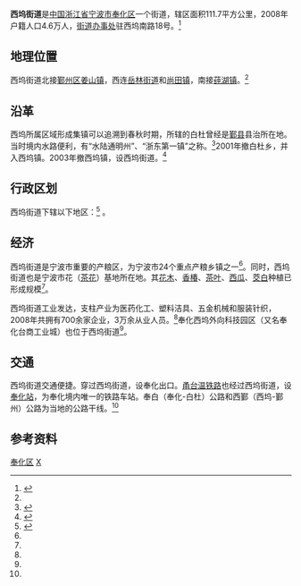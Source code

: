 {{中国乡级行政区|33/02/13/004/000
| 行政区全称 = 西坞街道
| 景观照片文件名 =
| 景观照片描述 =
| 汉语拼音 =
| 通用拼音 =
| 注音符號 =
| 其它标音类型1 =
| 其它标音1 =
| 其它标音类型2 =
| 其它标音2 =
| 其它语言类型1 =
| 其它语言地名1 =
| 其它语言类型2 =
| 其它语言地名2 =
| 上级行政区 = [[浙江省|浙江省]][[宁波市|宁波市]][[奉化区|奉化区]]
| 行政区类别 = [[街道_(行政区划)|街道]]
| 行政区划代码 = 33 02 13 004
| 地理坐标 =
| 总面积 = 111.7[[平方公里|平方公里]]
| 户籍人口 = 4.6万
| 户籍人口年份 =2008
| 常住人口 =
| 常住人口年份 =
| 人口密度 =
| 行政区划 = 
| 官方网站 = http://xiwu.fhnews.com.cn/
| 网站名称 = xiwu.fhnews.com.cn
| 政府驻地 = 西坞南路18号
| 邮政编码 = 315505
| 毗邻行政区 =
| 位置图文件名 =
| 位置图描述 =
}}
'''西坞街道'''是[[中国|中国]][[浙江省|浙江省]][[宁波市|宁波市]][[奉化区|奉化区]]一个街道，辖区面积111.7平方公里，2008年户籍人口4.6万人，[[街道办事处|街道办事处]]驻西坞南路18号。<ref name="main">{{cite web|url=http://xiwu.fhnews.com.cn/html/200806/3/20080603084540.htm|title=西坞概况|publisher=奉化市西坞街道|date=2008-06-04|accessdate=2011-06-22|deadurl=yes|archiveurl=https://web.archive.org/web/20120219004220/http://xiwu.fhnews.com.cn/html/200806/3/20080603084540.htm|archivedate=2012-02-19|df=}}</ref>

== 地理位置 ==
西坞街道北接[[鄞州区|鄞州区]][[姜山镇_(鄞州区)|姜山镇]]，西连[[岳林街道|岳林街道]]和[[尚田镇|尚田镇]]，南接[[莼湖镇|莼湖镇]]。<ref name="xzqh" />

== 沿革 ==
西坞所属区域形成集镇可以追溯到春秋时期，所辖的白杜曾经是[[鄞县|鄞县]]县治所在地。当时境内水路便利，有“水陆通明州”、“浙东第一镇”之称。<ref name="main2">{{cite web|url=http://www.xiwu.zj.com/show/id/32586/db/0/|title=本镇概况 - 西坞街道|publisher=奉化市西坞街道|accessdate=2011-06-22|deadurl=yes|archiveurl=https://web.archive.org/web/20130404125332/http://xiwu.zj.com/show/id/32586/db/0/|archivedate=2013-04-04|df=}}</ref>2001年撤白杜乡，并入西坞镇。2003年撤西坞镇，设西坞街道。<ref name="xzqh">{{cite web|url=http://www.xzqh.org/html/show.php?contentid=6301|title=浙江省 > 宁波市 > 奉化市 > 西坞街道|publisher=行政区划网|access-date=2011-06-22|archive-date=2016-03-09|archive-url=https://web.archive.org/web/20160309184126/http://www.xzqh.org/html/show.php?contentid=6301|dead-url=no}}</ref>

== 行政区划 ==
西坞街道下辖以下地区：<ref>{{PRC admin/ref sgc|{{{1|}}}}}</ref>
{{PRC admin/children|33/02/13/004/000}}。

== 经济 ==
西坞街道是宁波市重要的产粮区，为宁波市24个重点产粮乡镇之一<ref name="main" />。同时，西坞街道也是宁波市花（[[茶花|茶花]]）基地所在地。其[[花木|花木]]、[[香椿|香椿]]、[[茶叶|茶叶]]、[[西瓜|西瓜]]、[[茭白|茭白]]种植已形成规模<ref name="main2" />。

西坞街道工业发达，支柱产业为医药化工、塑料洁具、五金机械和服装针织，2008年共拥有700余家企业，3万余从业人员。<ref name="main2" />奉化西坞外向科技园区（又名奉化台商工业城）也位于西坞街道<ref name="main" />。

== 交通 ==
西坞街道交通便捷。{{中国高速公路名|G15}}穿过西坞街道，设奉化出口。[[甬台温铁路|甬台温铁路]]也经过西坞街道，设[[奉化站|奉化站]]，为奉化境内唯一的铁路车站。奉白（奉化-白杜）公路和西鄞（西坞-鄞州）公路为当地的公路干线。<ref name="main" />

== 参考资料 ==
{{reflist}}

{{奉化区行政区划}}
[[Category:宁波市街道_(行政区划)|奉化区]]
[[Category:奉化区行政区划|X]]